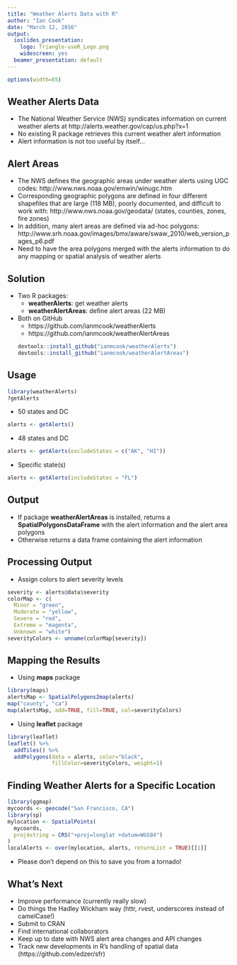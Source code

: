 ```yaml
---
title: "Weather Alerts Data with R"
author: "Ian Cook"
date: "March 12, 2016"
output:
  ioslides_presentation:
    logo: Triangle-useR_Logo.png
    widescreen: yes
  beamer_presentation: default
---
```


```r
options(width=65)
```

## Weather Alerts Data

- The National Weather Service (NWS) syndicates information on current weather alerts at http://alerts.weather.gov/cap/us.php?x=1
- No existing R package retrieves this current weather alert information
- Alert information is not too useful by itself...

## Alert Areas

- The NWS defines the geographic areas under weather alerts using UGC codes: http://www.nws.noaa.gov/emwin/winugc.htm
- Corresponding geographic polygons are defined in four different shapefiles that are large (118 MB), poorly documented, and difficult to work with: http://www.nws.noaa.gov/geodata/
(states, counties, zones, fire zones)
- In addition, many alert areas are defined via ad-hoc polygons: 
http://www.srh.noaa.gov/images/bmx/aware/swaw_2010/web_version_pages_p6.pdf
- Need to have the area polygons merged with the alerts information to do any mapping or spatial analysis of weather alerts

## Solution

- Two R packages:
    - **weatherAlerts**: get weather alerts
    - **weatherAlertAreas**: define alert areas (22 MB)
- Both on GitHub
    - https://github.com/ianmcook/weatherAlerts
    - https://github.com/ianmcook/weatherAlertAreas
```r
devtools::install_github("ianmcook/weatherAlerts")
devtools::install_github("ianmcook/weatherAlertAreas")
```

## Usage

```r
library(weatherAlerts)
?getAlerts
```

- 50 states and DC
```r
alerts <- getAlerts()
```

- 48 states and DC
```r
alerts <- getAlerts(excludeStates = c("AK", "HI"))
```

- Specific state(s)
```r
alerts <- getAlerts(includeStates = "FL")
```

## Output

- If package **weatherAlertAreas** is installed, returns a **SpatialPolygonsDataFrame** with the alert information and the alert area polygons
- Otherwise returns a data frame containing the alert information 

## Processing Output

- Assign colors to alert severity levels

```r
severity <- alerts@data$severity
colorMap <- c(
  Minor = "green",
  Moderate = "yellow", 
  Severe = "red",
  Extreme = "magenta", 
  Unknown = "white")
severityColors <- unname(colorMap[severity])
```

## Mapping the Results

- Using **maps** package

```r
library(maps)
alertsMap <- SpatialPolygons2map(alerts)
map("county", "ca")
map(alertsMap, add=TRUE, fill=TRUE, col=severityColors)
```

- Using **leaflet** package

```r
library(leaflet)
leaflet() %>%
  addTiles() %>%
  addPolygons(data = alerts, color="black",
              fillColor=severityColors, weight=1)
```

## Finding Weather Alerts for a Specific Location

```r
library(ggmap)
mycoords <- geocode("San Francisco, CA")
library(sp)
mylocation <- SpatialPoints(
  mycoords,
  proj4string = CRS("+proj=longlat +datum=WGS84")
)
localAlerts <- over(mylocation, alerts, returnList = TRUE)[[1]]
```

- Please don't depend on this to save you from a tornado!

## What's Next

- Improve performance (currently really slow)
- Do things the Hadley Wickham way (httr, rvest, underscores instead of camelCase!)
- Submit to CRAN
- Find international collaborators
- Keep up to date with NWS alert area changes and API changes
- Track new developments in R's handling of spatial data (https://github.com/edzer/sfr)



